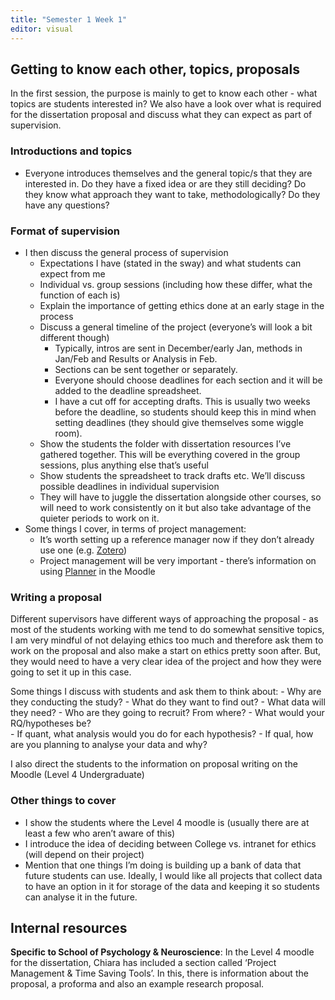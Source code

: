 ```yaml
---
title: "Semester 1 Week 1"
editor: visual
---
```


## Getting to know each other, topics, proposals

In the first session, the purpose is mainly to get to know each other - what topics are students interested in? We also have a look over what is required for the dissertation proposal and discuss what they can expect as part of supervision.

### Introductions and topics

-   Everyone introduces themselves and the general topic/s that they are interested in. Do they have a fixed idea or are they still deciding? Do they know what approach they want to take, methodologically? Do they have any questions?

### Format of supervision

-   I then discuss the general process of supervision
    -   Expectations I have (stated in the sway) and what students can expect from me
    -   Individual vs. group sessions (including how these differ, what the function of each is)
    -   Explain the importance of getting ethics done at an early stage in the process
    -   Discuss a general timeline of the project (everyone's will look a bit different though)
        -   Typically, intros are sent in December/early Jan, methods in Jan/Feb and Results or Analysis in Feb.\
        -   Sections can be sent together or separately.\
        -   Everyone should choose deadlines for each section and it will be added to the deadline spreadsheet.\
        -   I have a cut off for accepting drafts. This is usually two weeks before the deadline, so students should keep this in mind when setting deadlines (they should give themselves some wiggle room).\
    -   Show the students the folder with dissertation resources I've gathered together. This will be everything covered in the group sessions, plus anything else that's useful\
    -   Show students the spreadsheet to track drafts etc. We'll discuss possible deadlines in individual supervision
    -   They will have to juggle the dissertation alongside other courses, so will need to work consistently on it but also take advantage of the quieter periods to work on it.
-   Some things I cover, in terms of project management:
    -   It's worth setting up a reference manager now if they don't already use one (e.g. [Zotero](https://www.zotero.org/))
    -   Project management will be very important - there's information on using [Planner](https://www.microsoft.com/en-us/microsoft-365/planner/microsoft-planner) in the Moodle

### Writing a proposal

Different supervisors have different ways of approaching the proposal - as most of the students working with me tend to do somewhat sensitive topics, I am very mindful of not delaying ethics too much and therefore ask them to work on the proposal and also make a start on ethics pretty soon after. But, they would need to have a very clear idea of the project and how they were going to set it up in this case.

Some things I discuss with students and ask them to think about: - Why are they conducting the study? - What do they want to find out? - What data will they need? - Who are they going to recruit? From where? - What would your RQ/hypotheses be?\
- If quant, what analysis would you do for each hypothesis? - If qual, how are you planning to analyse your data and why?

I also direct the students to the information on proposal writing on the Moodle (Level 4 Undergraduate)

### Other things to cover

-   I show the students where the Level 4 moodle is (usually there are at least a few who aren't aware of this)
-   I introduce the idea of deciding between College vs. intranet for ethics (will depend on their project)
-   Mention that one things I'm doing is building up a bank of data that future students can use. Ideally, I would like all projects that collect data to have an option in it for storage of the data and keeping it so students can analyse it in the future.

## Internal resources

**Specific to School of Psychology & Neuroscience**: In the Level 4 moodle for the dissertation, Chiara has included a section called 'Project Management & Time Saving Tools'. In this, there is information about the proposal, a proforma and also an example research proposal.
